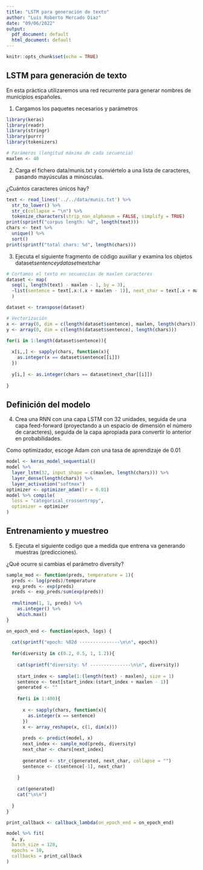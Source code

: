 ```yaml
---
title: "LSTM para generación de texto"
author: "Luis Roberto Mercado Diaz"
date: "09/06/2022"
output:
  pdf_document: default
  html_document: default
---
```


```r
knitr::opts_chunk$set(echo = TRUE)
```

## LSTM para generación de texto

En esta práctica utilizaremos una red recurrente para generar nombres de municipios españoles.


1. Cargamos los paquetes necesarios y parámetros

```r
library(keras)
library(readr)
library(stringr)
library(purrr)
library(tokenizers)

# Parámeros (longitud máxima de cada secuencia) 
maxlen <- 40
```

2. Carga el fichero data/munis.txt y conviértelo a una lista de caracteres, pasando mayúsculas a minúsculas.

¿Cuántos caracteres únicos hay?

```r
text <- read_lines('../../data/munis.txt') %>%
  str_to_lower() %>%
  str_c(collapse = "\n") %>%
  tokenize_characters(strip_non_alphanum = FALSE, simplify = TRUE)
print(sprintf("corpus length: %d", length(text)))
chars <- text %>%
  unique() %>%
  sort()
print(sprintf("total chars: %d", length(chars)))  

```

3. Ejecuta el siguiente fragmento de código auxiliar y examina los objetos dataset$sentence y dataset$nextchar

```r
# Cortamos el texto en secuencias de maxlen caracteres
dataset <- map(
  seq(1, length(text) - maxlen - 1, by = 3), 
  ~list(sentence = text[.x:(.x + maxlen - 1)], next_char = text[.x + maxlen])
  )

dataset <- transpose(dataset)

# Vectorización
x <- array(0, dim = c(length(dataset$sentence), maxlen, length(chars)))
y <- array(0, dim = c(length(dataset$sentence), length(chars)))

for(i in 1:length(dataset$sentence)){
  
  x[i,,] <- sapply(chars, function(x){
    as.integer(x == dataset$sentence[[i]])
  })
  
  y[i,] <- as.integer(chars == dataset$next_char[[i]])
  
}
```

## Definición del modelo

4. Crea una RNN con una capa LSTM con 32 unidades, seguida de una capa feed-forward (proyectando a un espacio de dimensión el número de caracteres), seguida de la capa apropiada para convertir lo anterior en probabilidades.

Como optimizador, escoge Adam con una tasa de aprendizaje de 0.01

```r
model <- keras_model_sequential()
model %>%
  layer_lstm(32, input_shape = c(maxlen, length(chars))) %>%
  layer_dense(length(chars)) %>%
  layer_activation("softmax")
optimizer <- optimizer_adam(lr = 0.01)
model %>% compile(
  loss = "categorical_crossentropy", 
  optimizer = optimizer
)
```

## Entrenamiento y muestreo

5. Ejecuta el siguiente codigo que a medida que entrena va generando muestras (predicciones).

¿Qué ocurre si cambias el parámetro diversity?

```r

sample_mod <- function(preds, temperature = 1){
  preds <- log(preds)/temperature
  exp_preds <- exp(preds)
  preds <- exp_preds/sum(exp(preds))
  
  rmultinom(1, 1, preds) %>% 
    as.integer() %>%
    which.max()
}

on_epoch_end <- function(epoch, logs) {
  
  cat(sprintf("epoch: %02d ---------------\n\n", epoch))
  
  for(diversity in c(0.2, 0.5, 1, 1.2)){
    
    cat(sprintf("diversity: %f ---------------\n\n", diversity))
    
    start_index <- sample(1:(length(text) - maxlen), size = 1)
    sentence <- text[start_index:(start_index + maxlen - 1)]
    generated <- ""
    
    for(i in 1:400){
      
      x <- sapply(chars, function(x){
        as.integer(x == sentence)
      })
      x <- array_reshape(x, c(1, dim(x)))
      
      preds <- predict(model, x)
      next_index <- sample_mod(preds, diversity)
      next_char <- chars[next_index]
      
      generated <- str_c(generated, next_char, collapse = "")
      sentence <- c(sentence[-1], next_char)
      
    }
    
    cat(generated)
    cat("\n\n")
    
  }
}

print_callback <- callback_lambda(on_epoch_end = on_epoch_end)

model %>% fit(
  x, y,
  batch_size = 128,
  epochs = 10,
  callbacks = print_callback
)
```
